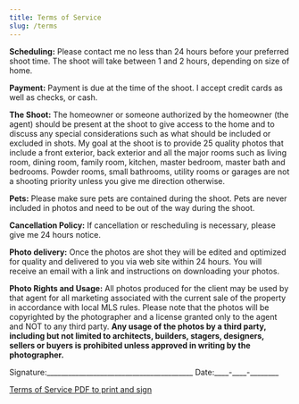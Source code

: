 ```yaml
---
title: Terms of Service
slug: /terms
---
```

**Scheduling:** Please contact me no less than 24 hours before your preferred shoot time. The shoot will take between 1 and 2 hours, depending on size of home.

**Payment:** Payment is due at the time of the shoot. I accept credit cards as well as checks, or cash.

**The Shoot:** The homeowner or someone authorized by the homeowner (the agent) should be present at the shoot to give access to the home and to discuss any special considerations such as what should be included or excluded in shots. My goal at the shoot is to provide 25 quality photos that include a front exterior, back exterior and all the major rooms such as living room, dining room, family room, kitchen, master bedroom, master bath and bedrooms. Powder rooms, small bathrooms, utility rooms or garages are not a shooting priority unless you give me direction otherwise.

**Pets:** Please make sure pets are contained during the shoot. Pets are never included in photos and need to be out of the way during the shoot.

**Cancellation Policy:** If cancellation or rescheduling is necessary, please give me 24 hours notice.

**Photo delivery:** Once the photos are shot they will be edited and optimized for quality and delivered to you via web site within 24 hours. You will receive an email with a link and instructions on downloading your photos. 

**Photo Rights and Usage:** All photos produced for the client may be used by that agent for all marketing associated with the current sale of the property in accordance with local MLS rules. Please note that the photos will be copyrighted by the photographer and a license granted only to the agent and NOT to any third party. **Any usage of the photos by a third party, including but not limited to architects, builders, stagers, designers, sellers or buyers is prohibited unless approved in writing by the photographer.**

Signature:\_\_\_\_\_\_\_\_\_\_\_\_\_\_\_\_\_\_\_\_\_\_\_\_\_\_\_\_\_\_\_\_\_\_\_\_\_\_\_\_\_ Date:\_\_\_\_\-\_\_\_\_\-\_\_\_\_\_\_\_\_

[Terms of Service PDF to print and sign](../pages/terms.pdf)